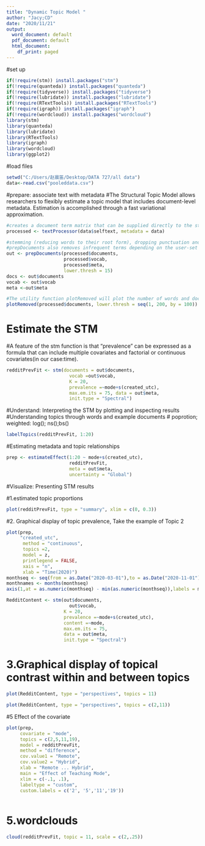 ---
title: "Dynamic Topic Model "
author: "Jacy;CD"
date: "2020/11/21"
output:
  word_document: default
  pdf_document: default
  html_document:
    df_print: paged
---
#set up
```{r include=F}
if(!require(stm)) install.packages("stm")
if(!require(quanteda)) install.packages("quanteda")
if(!require(tidyverse)) install.packages("tidyverse")
if(!require(lubridate)) install.packages("lubridate")
if(!require(RTextTools)) install.packages("RTextTools")
if(!require(igraph)) install.packages("igraph")
if(!require(wordcloud)) install.packages("wordcloud")
library(stm)
library(quanteda)
library(lubridate)
library(RTextTools)
library(igraph)
library(wordcloud)
library(ggplot2)
```
#load files
```{r include=FALSE,message=FALSE}
setwd("C:/Users/赵晨笛/Desktop/DATA 727/all data")
data<-read.csv("pooleddata.csv")

```

#prepare: associate text with metadata
#The Structural Topic Model allows researchers to flexibly estimate a topic model that includes document-level metadata. Estimation is accomplished through a fast variational approximation.
```{r results='hide'}
#creates a document term matrix that can be supplied directly to the stm model fitting function.
processed <- textProcessor(data$selftext, metadata = data)

#stemming (reducing words to their root form), dropping punctuation and stop word removal (e.g., the, is, at)
#prepDocuments also removes infrequent terms depending on the user-set parameter lower.thresh.
out <- prepDocuments(processed$documents,
                     processed$vocab,
                     processed$meta, 
                     lower.thresh = 15)
docs <- out$documents
vocab <- out$vocab
meta <-out$meta

```
```{r}
#The utility function plotRemoved will plot the number of words and documents removed for different thresholds.
plotRemoved(processed$documents, lower.thresh = seq(1, 200, by = 100))
```
# Estimate the STM


#A feature of the stm function is that “prevalence” can be expressed as a formula that can include multiple covariates and factorial or continuous covariates(in our case:time).
```{r results='hide'}
redditPrevFit <- stm(documents = out$documents, 
                       vocab =out$vocab,
                       K = 20,
                       prevalence =~mode+s(created_utc),
                       max.em.its = 75, data = out$meta,
                       init.type = "Spectral")

```


#Understand: Interpreting the STM by plotting and inspecting results
#Understanding topics through words and example documents
# poprotion; weighted: log(); ns();bs()
```{r}
labelTopics(redditPrevFit, 1:20)
```

#Estimating metadata and topic relationships
```{r results='hide'}
prep <- estimateEffect(1:20 ~ mode+s(created_utc), 
                       redditPrevFit,
                       meta = out$meta, 
                       uncertainty = "Global")

```


#Visualize: Presenting STM results


#1.estimated topic proportions
```{r}
plot(redditPrevFit, type = "summary", xlim = c(0, 0.3))
```

#2. Graphical display of topic prevalence, Take the example of Topic 2
```{r}
plot(prep, 
     "created_utc", 
      method = "continuous", 
      topics =2,
      model = z, 
      printlegend = FALSE, 
      xais = "n", 
      xlab = "Time(2020)")
monthseq <- seq(from = as.Date("2020-03-01"),to = as.Date("2020-11-01"), by = "month")
monthnames <- months(monthseq)
axis(1,at = as.numeric(monthseq) - min(as.numeric(monthseq)),labels = monthnames)


```


```{r results='hide'}
RedditContent <- stm(out$documents, 
                       out$vocab, 
                     K = 20,
                     prevalence =~mode+s(created_utc), 
                     content =~mode,
                     max.em.its = 75,
                     data = out$meta, 
                     init.type = "Spectral")
```


# 3.Graphical display of topical contrast within and between topics
```{r}
plot(RedditContent, type = "perspectives", topics = 11)

plot(RedditContent, type = "perspectives", topics = c(2,11))
```

#5 Effect of the covariate
```{r}
plot(prep, 
     covariate = "mode", 
     topics = c(2,5,11,19),
     model = redditPrevFit, 
     method = "difference",
     cov.value1 = "Remote",
     cov.value2 = "Hybrid",
     xlab = "Remote ... Hybrid",
     main = "Effect of Teaching Mode",
     xlim = c(-.1, .1),
     labeltype = "custom",
     custom.labels = c('2', '5','11','19'))
  
```

# 5.wordclouds
```{r}
cloud(redditPrevFit, topic = 11, scale = c(2,.25))

```
